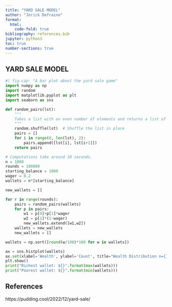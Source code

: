 ```yaml
---
title: "YARD SALE MODEL"
author: "Jorick Defraine"
format:
  html:
    code-fold: true
bibliography: references.bib
jupyter: python3
toc: true
number-sections: true
---
```

## YARD SALE MODEL

```python
#| fig-cap: "A bar plot about the yard sale game"
import numpy as np
import random
import matplotlib.pyplot as plt
import seaborn as sns

def random_pairs(lst):
    """
    Takes a list with an even number of elements and returns a list of random paired elements of the list.
    """
    random.shuffle(lst)  # Shuffle the list in place
    pairs = []
    for i in range(0, len(lst), 2):
        pairs.append([lst[i], lst[i+1]])
    return pairs

# Computations take around 30 seconds.
n = 1000
rounds = 100000
starting_balance = 1000
wager = 0.2
wallets = n*[starting_balance]

new_wallets = []

for r in range(rounds):
    pairs = random_pairs(wallets)
    for p in pairs:
        w1 = p[0]+p[1]*wager
        w2 = p[1]*(1-wager)
        new_wallets.extend([w1,w2])
    wallets = new_wallets
    new_wallets = []

wallets = np.sort([round(w/100)*100 for w in wallets])

ax = sns.histplot(wallets)
ax.set(xlabel='Wealth', ylabel='Count', title="Wealth Distribution n={} rounds={}".format(n, rounds))
plt.show()
print("Richest wallet: ${}".format(max(wallets)))
print("Poorest wallet: ${}".format(min(wallets)))
```

## References
https://pudding.cool/2022/12/yard-sale/